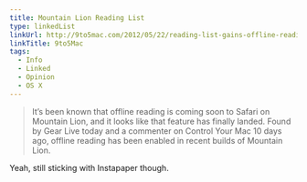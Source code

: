 ```yaml
---
title: Mountain Lion Reading List
type: linkedList
linkUrl: http://9to5mac.com/2012/05/22/reading-list-gains-offline-reading-in-recent-mountain-lion-builds/
linkTitle: 9to5Mac
tags:
  - Info
  - Linked
  - Opinion
  - OS X
---
```


> It’s been known that offline reading is coming soon to Safari on Mountain Lion, and it looks like that feature has finally landed. Found by Gear Live today and a commenter on Control Your Mac 10 days ago, offline reading has been enabled in recent builds of Mountain Lion.

Yeah, still sticking with Instapaper though.

